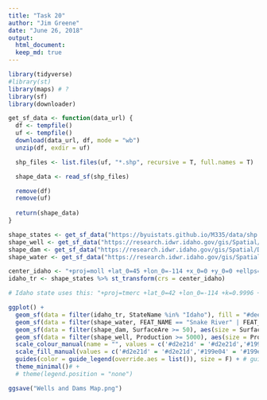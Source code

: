 ```yaml
---
title: "Task 20"
author: "Jim Greene"
date: "June 26, 2018"
output: 
  html_document: 
  keep_md: true
---
```


```r
library(tidyverse)
#library(st)
library(maps) # ?
library(sf)
library(downloader)
```

```r
get_sf_data <- function(data_url) {
  df <- tempfile()
  uf <- tempfile()
  download(data_url, df, mode = "wb")
  unzip(df, exdir = uf)

  shp_files <- list.files(uf, "*.shp", recursive = T, full.names = T)

  shape_data <- read_sf(shp_files)

  remove(df)
  remove(uf)
  
  return(shape_data)
}

shape_states <- get_sf_data("https://byuistats.github.io/M335/data/shp.zip")
shape_well <- get_sf_data("https://research.idwr.idaho.gov/gis/Spatial/Wells/WellConstruction/wells.zip")
shape_dam <- get_sf_data("https://research.idwr.idaho.gov/gis/Spatial/DamSafety/dam.zip")
shape_water <- get_sf_data("https://research.idwr.idaho.gov/gis/Spatial/Hydrography/streams_lakes/c_250k/hyd250.zip")
```

```r
center_idaho <- "+proj=moll +lat_0=45 +lon_0=-114 +x_0=0 +y_0=0 +ellps=WGS84 +datum=WGS84 +units=m +no_defs"
idaho_tr <- shape_states %>% st_transform(crs = center_idaho)

# Idaho state uses this: "+proj=tmerc +lat_0=42 +lon_0=-114 +k=0.9996 +x_0=2500000 +y_0=1200000 +ellps=GRS80 +units=m +no_defs"
```


```r
ggplot() +
  geom_sf(data = filter(idaho_tr, StateName %in% "Idaho"), fill = "#deedec") +
  geom_sf(data = filter(shape_water, FEAT_NAME == "Snake River" | FEAT_NAME == "Henrys Fork"), color = "#20b4ea", size = 1.25) +
  geom_sf(data = filter(shape_dam, SurfaceAre >= 50), aes(size = SurfaceAre, color = "#d2e21d")) +
  geom_sf(data = filter(shape_well, Production >= 5000), aes(size = Production, color = "#199e04")) +
  scale_colour_manual(name = "", values = c('#d2e21d' = '#d2e21d','#199e04' = '#199e04'), labels = c('Dams', 'Wells')) +
  scale_fill_manual(values = c('#d2e21d' = '#d2e21d','#199e04' = '#199e04'), labels = c('Dams', 'Wells')) +
  guides(color = guide_legend(override.aes = list()), size = F) + # guide_legend(override.aes = list(color = "gray50"))) +
  theme_minimal()# +
  # theme(legend.position = "none")

ggsave("Wells and Dams Map.png")
```

